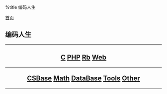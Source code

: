 %title 编码人生

[[../index|首页]]
==编码人生==
----
<center>
<h2>
[[c/index|C]]
[[php/index|PHP]]
[[ruby/index|Rb]]
[[web/index|Web]]
----
[[csbase/index|CSBase]]
[[math/index|Math]]
[[database/index|DataBase]]
[[tools/index|Tools]]
[[other/index|Other]]
</h2>
</center>
----
